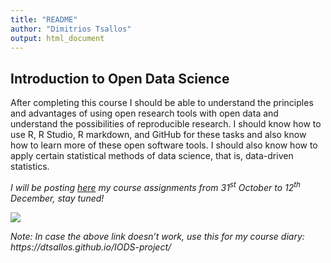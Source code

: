 ```yaml
---
title: "README"
author: "Dimitrios Tsallos"
output: html_document
---
```


## Introduction to Open Data Science

After completing this course I should be able to understand the principles and advantages of using open research tools with open data and understand the possibilities of reproducible research. I should know how to use R, R Studio, R markdown, and GitHub for these tasks and also know how to learn more of these open software tools. I should also know how to apply certain statistical methods of data science, that is, data-driven statistics.


*I will be posting [here](https://dtsallos.github.io/IODS-project/) my course assignments from 31^st^ October to 12^th^ December, stay tuned!*



![](/humour.jpg)




*Note: In case the above link doesn't work, use this for my course diary: https://dtsallos.github.io/IODS-project/ *